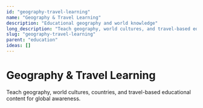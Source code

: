 ```yaml
---
id: "geography-travel-learning"
name: "Geography & Travel Learning"
description: "Educational geography and world knowledge"
long_description: "Teach geography, world cultures, and travel-based education"
slug: "geography-travel-learning"
parent: "education"
ideas: []
---
```


# Geography & Travel Learning

Teach geography, world cultures, countries, and travel-based educational content for global awareness.